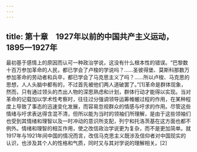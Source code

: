 ```yaml
---
---
---
```

title: 第十章　1927年以前的中国共产主义运动，1895—1927年
---



最初基于感情上的原因而认可一种政治学说，这没有什么根本性的错误。“巴黎数十百万参加革命的人民，都已学会了卢梭的学说吗？……圣彼得堡、莫斯科那数万参加革命的劳动者和兵卒，都已学会了马克思主义了吗？……所以卢梭、马克思的思想，人人头脑中都有的，不过首先被他们两人道破罢了。”[1]革命是群体现象，然而，只有通过领头的杰出人物的深思熟虑和计划，群体行动才能得以实现。当对革命的记载加以学术性考察时，往往过分强调领导运筹帷幄过程的作用，在某种程度上导致了事态的迅速变化发展，而容易忽视群众的情感与吁求的作用。尽管这些情绪与吁求表达得含混不清，但所以能为当时的领袖们所理解，是由于这些领袖们也受到其情绪和理智以及一时冲动的意识所支配，列宁和托洛茨基在这方面也都不例外。情绪和理智的相互作用，使之改信政治学说更为复杂，而不是更加简单。就1917年与1921年间中国的情况而言，改信马克思主义既涉及信仰者对中国现实的认识，也涉及其个人的性格和气质，同时又与其对学说的理解相关。[2]